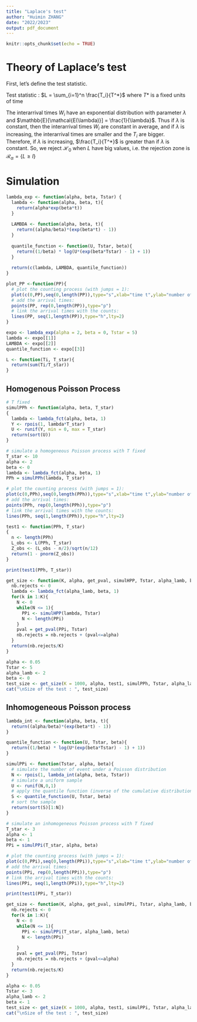 ```yaml
---
title: "Laplace's test"
author: "Huimin ZHANG"
date: "2022/2023"
output: pdf_document
---
```


```r
knitr::opts_chunk$set(echo = TRUE)
```

# Theory of Laplace's test

First, let's define the test statistic. 

Test statistic : $L = \sum_{i=1}^n \frac{T_i}{T^*}$ where $T*$ is a fixed units of time

The interarrival times $W_i$ have an exponential distribution with parameter $\lambda$ and $\mathbb{E}[\mathcal{E(\lambda)}] = \frac{1}{\lambda}$. Thus if $\lambda$ is constant, then the interarrival times $W_i$ are constant in average, and if $\lambda$ is increasing, the interarrival times are smaller and the $T_i$ are bigger. Therefore, if $\lambda$ is increasing, $\frac{T_i}{T^*}$ is greater than if $\lambda$ is constant. 
So, we reject $\mathcal{H}_0$ when $L$ have big values, i.e. the rejection zone is $\mathcal{R}_{\alpha} = \left\{ L \ge l \right\}$



# Simulation 

```r
lambda_exp <- function(alpha, beta, Tstar) {
  lambda <- function(alpha, beta, t){
    return(alpha*exp(beta*t))
  }
  
  LAMBDA <- function(alpha, beta, t){
    return((alpha/beta)*(exp(beta*t) - 1))
  }
  
  quantile_function <- function(U, Tstar, beta){
    return((1/beta) * log(U*(exp(beta*Tstar) - 1) + 1))
  }
  
  return(c(lambda, LAMBDA, quantile_function))
}
```


```r
plot_PP <-function(PP){
  # plot the counting process (with jumps = 1): 
  plot(c(0,PP),seq(0,length(PP)),type="s",xlab="time t",ylab="number of events by time t")
  # add the arrival times: 
  points(PP, rep(0,length(PP)),type="p")
  # link the arrival times with the counts:
  lines(PP, seq(1,length(PP)),type="h",lty=2)
}
```



```r
expo <- lambda_exp(alpha = 2, beta = 0, Tstar = 5)
lambda <- expo[[1]]
LAMBDA <- expo[[2]]
quantile_function <- expo[[3]]
```

```r
L <- function(Ti, T_star){
  return(sum(Ti/T_star))
}
```


## Homogenous Poisson Process

```r
# T fixed
simulPPh <- function(alpha, beta, T_star)
{
  lambda <- lambda_fct(alpha, beta, 1)
  Y <- rpois(1, lambda*T_star)
  U <- runif(Y, min = 0, max = T_star)
  return(sort(U))
}
```


```r
# simulate a homogeneous Poisson process with T fixed
T_star <- 10
alpha <- 2
beta <- 0
lambda <- lambda_fct(alpha, beta, 1)
PPh = simulPPh(lambda, T_star)

# plot the counting process (with jumps = 1): 
plot(c(0,PPh),seq(0,length(PPh)),type="s",xlab="time t",ylab="number of events by time t")
# add the arrival times: 
points(PPh, rep(0,length(PPh)),type="p")
# link the arrival times with the counts:
lines(PPh, seq(1,length(PPh)),type="h",lty=2)
```

```r
test1 <- function(PPh, T_star)
{
  n <- length(PPh)
  L_obs <- L(PPh, T_star)
  Z_obs <- (L_obs - n/2)/sqrt(n/12)
  return(1 - pnorm(Z_obs))
}

print(test1(PPh, T_star))
```

```r
get_size <- function(K, alpha, get_pval, simulHPP, Tstar, alpha_lamb, beta){
  nb.rejects <- 0
  lambda <- lambda_fct(alpha_lamb, beta, 1)
  for(k in 1:K){
    N <- 0
    while(N <= 1){
      PPi <- simulHPP(lambda, Tstar)
      N <- length(PPi)
    }
    pval = get_pval(PPi, Tstar)
    nb.rejects = nb.rejects + (pval<=alpha)  
  }
  return(nb.rejects/K)
}
```

```r
alpha <- 0.05
Tstar <- 5
alpha_lamb <- 2
beta <- 0
test_size <- get_size(K = 1000, alpha, test1, simulPPh, Tstar, alpha_lamb, beta)
cat("\nSize of the test : ", test_size)
```



## Inhomogeneous Poisson process

```r
lambda_int <- function(alpha, beta, t){
  return((alpha/beta)*(exp(beta*t) - 1))
}

quantile_function <- function(U, Tstar, beta){
  return((1/beta) * log(U*(exp(beta*Tstar) - 1) + 1))
}

simulPPi <- function(Tstar, alpha, beta){
  # simulate the number of event under a Poisson distribution
  N <- rpois(1, lambda_int(alpha, beta, Tstar))
  # simulate a uniform sample
  U <- runif(N,0,1)
  # apply the quantile function (inverse of the cumulative distribution function)
  S <- quantile_function(U, Tstar, beta)
  # sort the sample
  return(sort(S)[1:N])
}
```


```r
# simulate an inhomogeneous Poisson process with T fixed
T_star <- 3
alpha <- 1
beta <- 1
PPi = simulPPi(T_star, alpha, beta)

# plot the counting process (with jumps = 1): 
plot(c(0,PPi),seq(0,length(PPi)),type="s",xlab="time t",ylab="number of events by time t")
# add the arrival times: 
points(PPi, rep(0,length(PPi)),type="p")
# link the arrival times with the counts:
lines(PPi, seq(1,length(PPi)),type="h",lty=2)
```
```r
print(test1(PPi, T_star))
```

```r
get_size <- function(K, alpha, get_pval, simulPPi, Tstar, alpha_lamb, beta){
  nb.rejects <- 0
  for(k in 1:K){
    N <- 0
    while(N <= 1){
      PPi <- simulPPi(T_star, alpha_lamb, beta)
      N <- length(PPi)
      
    }
    pval = get_pval(PPi, Tstar)
    nb.rejects = nb.rejects + (pval<=alpha)  
  }
  return(nb.rejects/K)
}
```



```r
alpha <- 0.05
Tstar <- 3
alpha_lamb <- 2
beta <- 1
test_size <- get_size(K = 1000, alpha, test1, simulPPi, Tstar, alpha_lamb, beta)
cat("\nSize of the test : ", test_size)
```


